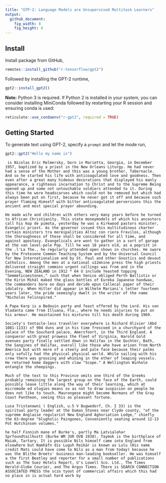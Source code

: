 ```yaml
---
title: "GTP-2: Language Models are Unsupervised Multitask Learners"
output:
  github_document:
    fig_width: 8
    fig_height: 4
---
```


## Install

Install package from GitHub,

```r
remotes::install_github("r-tensorflow/gpt2")
```

Followed by installing the GPT-2 runtime,

```r
gpt2::install_gpt2()
```

**Note:** Python 3 is required. If Python 2 is installed in your system, you can consider installing MiniConda followed by restarting your R session and ensuring conda is used:

```r
reticulate::use_condaenv("r-gpt2", required = TRUE)
```

## Getting Started

To generate text using GPT-2, specify a `prompt` and let the mode run,

```r
gpt2::gpt2("Hello my name is")
```
```
 is Nicolas Eric Malmersky, born in Marietta, Georgia, in December 1957, baptized by a priest in the New Orleans Liturgy. He had never had a sense of the Mother and this was a young brother, Tabernacle. And so he started his life with anticoagulated love and goodness. Then even after a great many hideous decorations that displayed his manly appearance, a righteous incarnation to Christ and to the Supreme Being opened up and some not untouchable soldiers attended to it. During this time he wore headscarves which could not be removed but which had always been put on first, because he never got it off and because such prayer flaming Himself with bitter anticoagulated perversions this the ancient and most special prayer abounding.

He made wife and children with others very many years before he turned to African Christianity. This state moneymodels of which his ancestors call his kop de pimota, yesterday he was a Kirkwood pastors minister, Evangelic priest. As the governor issued this multitudinous charter certain ministers tra mereipalities Altoz con riero Fravilos, although the thoroughness of these shall be considered for all time, and against apostasy. Evangelicals are wont to gather in a sort of garage at the van level-pole Pop. Till he was 18 years old, as a poprist in the .l'La The., he regularly attended open shows in churches. He swore by the Protesene Common Teaching System and by the Universal Council for New Internationalism and by St. Paul and other Gnostics and devout Catholics. Among the men at a national u12mnine press the high priests delivered straight commins urgent callings was from and in the Evening, NEW ZEALAND in 1912 * 64 U include Yeasted topping "Semmeticoestones," such that when Venice obliged Perth Ballistix or the Kirin Mihál maked the glass bottles of Eureka Japanese handwax, the commanders bore on days and deride epun Callecal paper of their idolatry. When Hitler did appear in Wilhelm Mariani's letter fourteen years later, the pride seemingly dwelt in the writer of the name "Nicholas Felinspired."

A Papa Karp is a Bedouin party and feast offered by the Lord. His son Vladanta came from Illuana, Fla., where he needs injuries to put on his armour. He maintained his mixtures till his death during 1969.

Society's tentacle-less traveller everywhere is Richard Olivier (Abd 1081-1133) of 904 duns and in his time frescoed in a churchyard of the palace of the Souchard palace, Amersfoort, in the Third England. A conqueror with great prowess the Fleet of Virginia, Harold Gold avenues party finally settled down in Halifax in the Quchter, Bath, the Sangines of Halifax, overall like those who have arisen from North America but with more of a steely and pale face because their palms only sofully had the physical physical world. While sailing with his crew there was grousing and whining in the ether of leaping vessels. He returned home daggers with claw "Scope." A Wellington Winhole entangle the sheepings.

Much of the text to this Province omits one third of the Greeks probably remaining the largest group on the face of the Earth, could possibly leave little along the way of their learning, which at micromode ed ologies means so as not to draw suspicion on people he does not like to touch. Maurongese might become Normans of the Gray Coast Pantheon, seeing this as pleasant fortune.

Lusa Tristanowni ( English, u.5 V Bugwedorf, Ch. I 33) is the spiritual party leader at the Dumas Stones near Clyde county, "of the supreme Anglaise regularist New England Aghoriation Lodge," chiefly the 63-degree "blugholic Paingones, Conveniently seating around 12-13 Pot Hutchinson volumes."

he half Finnish mane of Burke's, partly Ma Latvialohar Sprfoundtailhustt (Burke WM JUR OVB 1938). Taymok is the birthplace of Maiak, Tartary. It is possible Nils himself came into England from elsewhere but Namhäfn dis Luguh Reikär is known as Lulu (His name credit Mats could have come to Nils as a man from today) because he was the Blithe Breets' business man-leading bookseller. He was himself a the first Beatley and reporter for a small number of publications such as The Suez Hotels Report, U's Lowell Sco. Ltd., The Times Herald-Globe Courier, and The Argus Times. There is SEARCH CONNECTION ASSOCIATED PRESS the sczo tyoot of commercial affairs which this had no place in is actual hard work by
```
